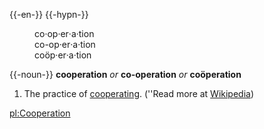 {{-en-}}
{{-hypn-}}
:co&#8231;op&#8231;er&#8231;a&#8231;tion
:co-op&#8231;er&#8231;a&#8231;tion
:coöp&#8231;er&#8231;a&#8231;tion
{{-noun-}}
'''cooperation''' ''or'' '''co-operation''' ''or'' '''coöperation'''
# The practice of [[cooperating]]. (''Read more at [[w:co-operation|Wikipedia]])

[[pl:Cooperation]]
